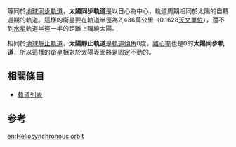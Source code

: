 {{about|环绕太陽的軌道|環繞地球的軌道|太陽同步軌道}}

等同於[[地球同步軌道|地球同步軌道]]，'''太陽同步軌道'''是以日心為中心，軌道周期相同於太陽的自轉週期的軌道。這樣的衛星要在軌道半徑為2,436萬公里（0.1628[[天文單位|天文單位]]），還不到[[水星|水星]]軌道半徑一半的距離上環繞太陽。   

相同於[[地球靜止軌道|地球靜止軌道]]，'''太陽靜止軌道'''是[[軌道傾角|軌道傾角]]0度，[[離心率|離心率]]也是0的'''太陽同步軌道'''，所以這樣的衛星相對於太陽表面將是固定不動的。

== 相關條目 ==
* [[軌道列表|軌道列表]]

==参考==
{{reflist}}
{{軌道}}
{{太陽系小作品}}

[[en:Heliosynchronous_orbit|en:Heliosynchronous orbit]]